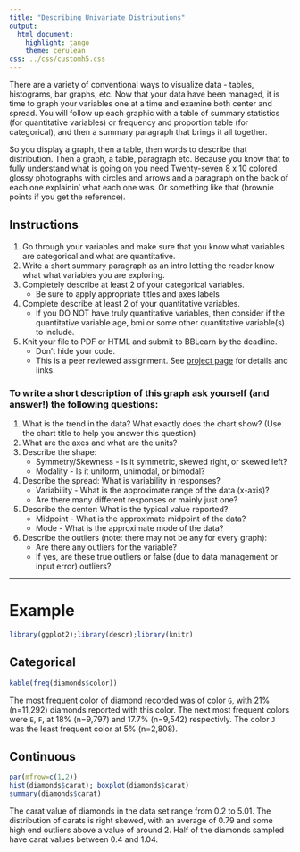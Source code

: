 ```yaml
---
title: "Describing Univariate Distributions"
output:
  html_document:
    highlight: tango
    theme: cerulean
css: ../css/customh5.css
---
```


There are a variety of conventional ways to visualize data - tables, histograms, bar graphs, etc. Now that your data have been managed, it is time to graph your variables one at a time and examine both center and spread. You will follow up each graphic with a table of summary statistics (for quantitative variables) or frequency and proportion table (for categorical), and then a summary paragraph that brings it all together. 

So you display a graph, then a table, then words to describe that distribution. Then a graph, a table, paragraph etc. Because you know that to fully understand what is going on you need Twenty-seven 8 x 10 colored glossy photographs with circles and arrows and a paragraph on the back of each one explainin' what each one was. Or something like that (brownie points if you get the reference).


## Instructions

1. Go through your variables and make sure that you know what variables are categorical and what are quantitative.
2. Write a short summary paragraph as an intro letting the reader know what what variables you are exploring. 
3. Completely describe at least 2 of your categorical variables. 
    - Be sure to apply appropriate titles and axes labels 
4. Complete describe at least 2 of your quantitative variables. 
    - If you DO NOT have truly quantitative variables, then consider if the quantitative variable age, bmi or some other quantitative variable(s) to include. 
5. Knit your file to PDF or HTML and submit to BBLearn by the deadline.
    - Don't hide your code. 
    - This is a peer reviewed assignment. See [project page](https://norcalbiostat.github.io/MATH315/project.html) for details and links. 
 
 

### To write a short description of this graph ask yourself (and answer!) the following questions:
1. What is the trend in the data? What exactly does the chart show? (Use the chart title to help you answer this question)
2. What are the axes and what are the units?
3. Describe the shape:
    - Symmetry/Skewness - Is it symmetric, skewed right, or skewed left?
    - Modality - Is it uniform, unimodal, or bimodal?             
4. Describe the spread: What is variability in responses?  
    - Variability - What is the approximate range of the data (x-axis)?
    - Are there many different responses or mainly just one?
5. Describe the center: What is the typical value reported? 
    - Midpoint - What is the approximate midpoint of the data?
    - Mode - What is the approximate mode of the data?
6. Describe the outliers (note: there may not be any for every graph):
    - Are there any outliers for the variable?
    - If yes, are these true outliers or false (due to data management or input error) outliers?


----

# Example

```r
library(ggplot2);library(descr);library(knitr)
```

## Categorical
```r
kable(freq(diamonds$color))
```

The most frequent color of diamond recorded was of color `G`, with 21% (n=11,292) diamonds reported with this color. The next most frequent colors were `E`, `F`, at 18% (n=9,797) and 17.7% (n=9,542) respectivly. The color `J` was the least frequent color at 5% (n=2,808). 

## Continuous
```r
par(mfrow=c(1,2))
hist(diamonds$carat); boxplot(diamonds$carat)
summary(diamonds$carat)
```

The carat value of diamonds in the data set range from 0.2 to 5.01. The distribution of carats is right skewed, with an average of 0.79 and some high end outliers above a value of around 2. Half of the diamonds sampled have carat values between 0.4 and 1.04. 





